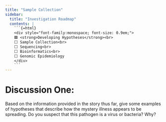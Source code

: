 ```yaml
---
title: "Sample Collection"
sidebar: 
  title: "Investigation Roadmap"
  contents: |
    ```{=html}
    <div style="font-family:monospace; font-size: 0.9em;">
    🟩 <strong>Developing Hypotheses</strong><br>
    ⬜ Sample Collection<br>
    ⬜ Sequencing<br>
    ⬜ Bioinformatics<br>
    ⬜ Genomic Epidemiology
    </div>
    ```
---
```



# Discussion One:

Based on the information provided in the story thus far, give some examples of hypotheses that describe how the mystery illness appears to be spreading. Do you suspect that this pathogen is a virus or bacteria? Why?